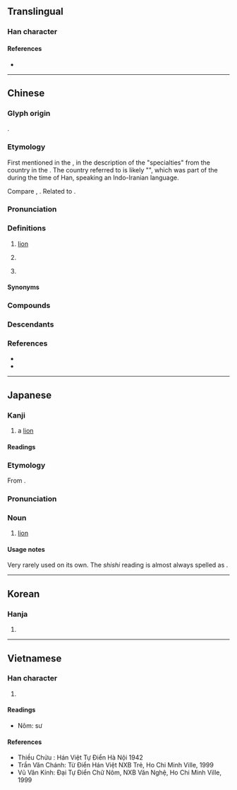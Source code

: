 {{also|狮}}
{{character info/new}}
==Translingual==

===Han character===
{{Han char|rn=94|rad=犬|as=10|sn=13|four=41227|canj=KHHRB|ids=⿰犭師}}

====References====
* {{Han ref|kx=0717.100|dkj=20609|dj=1128.250|hdz=21363.040|uh=7345|ud=29509|bh=B7E0|bd=47072}}

----

==Chinese==
{{zh-forms|s=狮|alt=師}}

===Glyph origin===
{{Han etym}}
{{Han compound|犬|師|ls=psc|c1=s|c2=p|t1=dog}}.

===Etymology===
First mentioned in the ''{{w|Book of Han}}'' {{defdate|1st century {{CE}}}}, in the description of the "specialties" from the {{och-l|烏弋山離|id=1,1,1,3|Alexandria}} country in the {{w|Western Regions}}. The country referred to is likely "{{w|Alexandria Prophthasia}}", which was part of the {{w|Parthian Empire}} during the time of Han, speaking an Indo-Iranian language.

Compare {{cog|pal|šgl|tr=šagr, šēr|t=lion; (astronomy) Leo}}, {{cog|kho|sarau||lion}}. Related to {{och-l|狻猊}}.

===Pronunciation===
{{zh-pron
|m=shī
|m-s=
|c=si1
|c-t=
|g=
|h=pfs=sṳ̂
|j=
|mb=sú
|md=săi
|mn=sai/xm,zz,tw:su/qz:sir
|mn_note=su/sir - literary; sai - vernacular
|mn-t=sai1
|w=1sr
|x=
|mc=y
|oc=y
|cat=n
}}

===Definitions===
{{zh-hanzi}}

# [[lion]]
# {{rfv-sense|zh}} {{lb|zh|architecture}} {{zh-short|石獅|[[foo dog]]}}
# {{zh-div|嶼}} {{place|zh|t={{w|Shi Islet|Shi}}|islet|rural township/Lieyu|county/Kinmen<!--|province/Fujian-->|c/Taiwan}}

====Synonyms====
{{zh-dial|獅子}}

===Compounds===
{{zh-der|獅子|獅鷲|人中獅子|小獅座|河東獅吼|河東獅子|海獅|獅城|獅子口|獅子吼|獅子山|獅子座|獅子搏兔|獅子會|獅子狗|獅子頭|獅舞|獅蠻|睡獅|石獅子|舞獅|蟻獅|風獅爺|珞獅路|獅南|獅潭|雌獅}}

===Descendants===
{{CJKV||し|사|sư}}

===References===
* {{R:twedu|A02534}}
* {{thcwd|9751}}

----

==Japanese==

===Kanji===
{{ja-kanji|grade=n|rs=犬10}}

# a [[lion]]

====Readings====
{{ja-readings
|goon=し
|kanon=し
|kun=
}}

===Etymology===
From {{der|ja|ltc|-|sort=し}} {{ltc-l|獅}}.

===Pronunciation===
{{ja-pron|yomi=goon|し}}

===Noun===
{{ja-noun|し}}

# [[lion]]

====Usage notes====
Very rarely used on its own. The ''shishi'' reading is almost always spelled as {{m|ja|獅子}}.

----

==Korean==

===Hanja===
{{ko-hanja|hangeul=사|eumhun=|rv=sa|mr=sa|y=sa}}

# {{rfdef|ko|sort=犬10}}

----

==Vietnamese==

===Han character===
{{vi-hantu|sư|rs=犬10}}

# {{rfdef|vi|sort=犬10}}

====Readings====
* Nôm: sư

====References====
* Thiều Chửu : Hán Việt Tự Điển Hà Nội 1942
* Trần Văn Chánh: Từ Điển Hán Việt NXB Trẻ, Ho Chi Minh Ville, 1999
* Vũ Văn Kính: Đại Tự Điển Chữ Nôm, NXB Văn Nghệ, Ho Chi Minh Ville, 1999